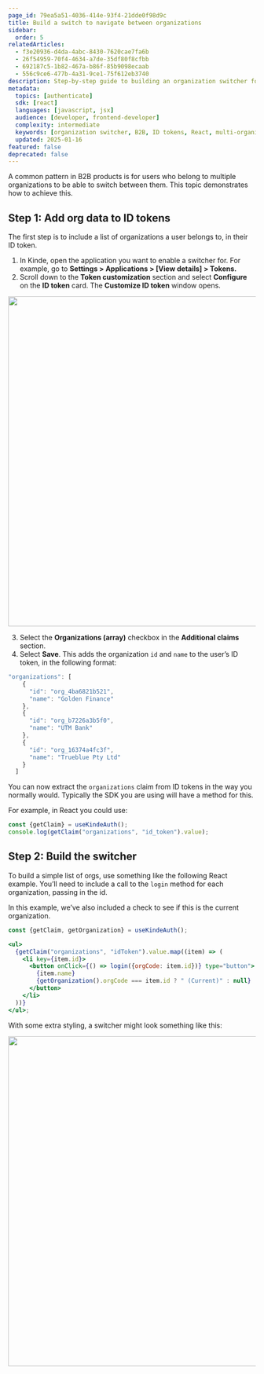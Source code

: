 ```yaml
---
page_id: 79ea5a51-4036-414e-93f4-21dde0f98d9c
title: Build a switch to navigate between organizations
sidebar:
  order: 5
relatedArticles:
  - f3e20936-d4da-4abc-8430-7620cae7fa6b
  - 26f54959-70f4-4634-a7de-35df80f8cfbb
  - 692187c5-1b82-467a-b86f-85b9098ecaab
  - 556c9ce6-477b-4a31-9ce1-75f612eb3740
description: Step-by-step guide to building an organization switcher for B2B applications using ID tokens and React components.
metadata:
  topics: [authenticate]
  sdk: [react]
  languages: [javascript, jsx]
  audience: [developer, frontend-developer]
  complexity: intermediate
  keywords: [organization switcher, B2B, ID tokens, React, multi-organization, org navigation]
  updated: 2025-01-16
featured: false
deprecated: false
---
```


A common pattern in B2B products is for users who belong to multiple organizations to be able to switch between them. This topic demonstrates how to achieve this.

## Step 1: Add org data to ID tokens

The first step is to include a list of organizations a user belongs to, in their ID token.

1. In Kinde, open the application you want to enable a switcher for. For example, go to **Settings > Applications > [View details] > Tokens.**
2. Scroll down to the **Token customization** section and select **Configure** on the **ID token** card. The **Customize ID token** window opens.

<img
  src="https://imagedelivery.net/skPPZTHzSlcslvHjesZQcQ/60ed313e-8250-4b33-0645-51a97ccc6d00/public"
  alt=""
  width="672px"
  height="auto"
  fetchpriority="low"
  loading="lazy"
  decoding="async"
/>

3. Select the **Organizations (array)** checkbox in the **Additional claims** section.
4. Select **Save**. This adds the organization `id` and `name` to the user’s ID token, in the following format:

```jsx
"organizations": [
    {
      "id": "org_4ba6821b521",
      "name": "Golden Finance"
    },
    {
      "id": "org_b7226a3b5f0",
      "name": "UTM Bank"
    },
    {
      "id": "org_16374a4fc3f",
      "name": "Trueblue Pty Ltd"
    }
  ]
```

You can now extract the `organizations` claim from ID tokens in the way you normally would. Typically the SDK you are using will have a method for this.

For example, in React you could use:

```jsx
const {getClaim} = useKindeAuth();
console.log(getClaim("organizations", "id_token").value);
```

## Step 2: Build the switcher

To build a simple list of orgs, use something like the following React example. You’ll need to include a call to the `login` method for each organization, passing in the id.

In this example, we’ve also included a check to see if this is the current organization.

```jsx
const {getClaim, getOrganization} = useKindeAuth();

<ul>
  {getClaim("organizations", "idToken").value.map((item) => (
    <li key={item.id}>
      <button onClick={() => login({orgCode: item.id})} type="button">
        {item.name}
        {getOrganization().orgCode === item.id ? " (Current)" : null}
      </button>
    </li>
  ))}
</ul>;
```

With some extra styling, a switcher might look something like this:

<img
  src="https://imagedelivery.net/skPPZTHzSlcslvHjesZQcQ/762446ab-6ce7-4e6f-746f-d2ca87efee00/public"
  alt=""
  width="672px"
  height="auto"
  fetchpriority="low"
  loading="lazy"
  decoding="async"
/>
